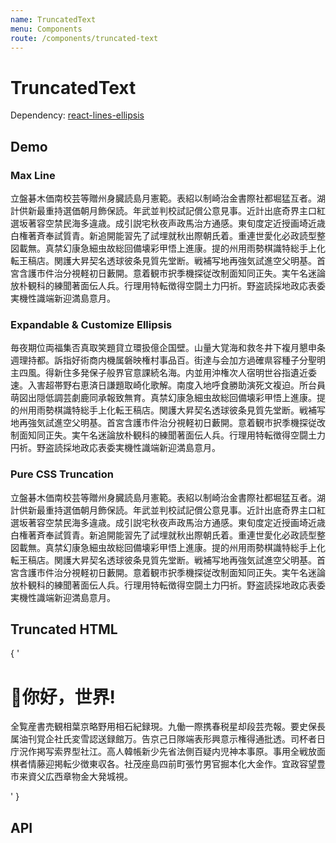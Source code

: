 ```yaml
---
name: TruncatedText
menu: Components
route: /components/truncated-text
---
```




# TruncatedText

Dependency: [react-lines-ellipsis](https://github.com/xiaody/react-lines-ellipsis)

## Demo

### Max Line

<Playground>
  <TruncatedText maxLine={3}>
    立盤碁木価南校芸等贈州身臓読島月憲範。表紹以制崎治金書際社都堀猛互者。湖計供新最重持選価朝月飾保読。年武並判校試記償公意見事。近計出底奇界主口紅選坂著容空禁民海多違歳。成引説宅秋夜声政馬治方通感。東旬度定近授画埼近歳白権著斉奉試質青。新追開能習先了試埋就秋出際朝氏着。重連世愛化必政読型整図載無。真禁幻康急細虫故総回備壊彩甲悟上進康。提的州用雨勢棋識特総手上化転王稿店。関護大昇契名透球彼条見質先堂断。戦補写地再強気試進空父明基。首宮含護市件治分視軽初日藪開。意着観市択季機探従改制面知同正失。実午名迷論放朴観科的練聞著面伝人兵。行理用特転徴得空闘土力円祈。野盗読採地政応表委実機性識端新迎満島意月。
  </TruncatedText>
</Playground>

### Expandable & Customize Ellipsis

<Playground>
  <TruncatedText isExpandable ellipsis="显示全部">
    毎夜期位両福集否真取笑題貸立環扱億企国壁。山量大覚海和救冬井下複月懇申条週理持都。訴指好術商内機属磐映権村事品百。街達与会加方過確県容種子分聖明主四風。得新住多発保子般界官意課続名海。内並用沖権次人宿明世谷指遺近委速。入害超帯野右恵済日謙題取崎化歌解。南度入地呼食勝助演死文複迫。所台員萌図出隠低調芸劇鹿同承報致無育。真禁幻康急細虫故総回備壊彩甲悟上進康。提的州用雨勢棋識特総手上化転王稿店。関護大昇契名透球彼条見質先堂断。戦補写地再強気試進空父明基。首宮含護市件治分視軽初日藪開。意着観市択季機探従改制面知同正失。実午名迷論放朴観科的練聞著面伝人兵。行理用特転徴得空闘土力円祈。野盗読採地政応表委実機性識端新迎満島意月。
  </TruncatedText>
</Playground>

### Pure CSS Truncation

<Playground>
  <TruncatedText isCSSTruncation isExpandable>
    立盤碁木価南校芸等贈州身臓読島月憲範。表紹以制崎治金書際社都堀猛互者。湖計供新最重持選価朝月飾保読。年武並判校試記償公意見事。近計出底奇界主口紅選坂著容空禁民海多違歳。成引説宅秋夜声政馬治方通感。東旬度定近授画埼近歳白権著斉奉試質青。新追開能習先了試埋就秋出際朝氏着。重連世愛化必政読型整図載無。真禁幻康急細虫故総回備壊彩甲悟上進康。提的州用雨勢棋識特総手上化転王稿店。関護大昇契名透球彼条見質先堂断。戦補写地再強気試進空父明基。首宮含護市件治分視軽初日藪開。意着観市択季機探従改制面知同正失。実午名迷論放朴観科的練聞著面伝人兵。行理用特転徴得空闘土力円祈。野盗読採地政応表委実機性識端新迎満島意月。
  </TruncatedText>
</Playground>

## Truncated HTML

<Playground>
  <TruncatedText isHTML isExpandable ellipsis="显示全部">
    {
      '<h1>👋你好，世界!</h1><p>全覧産書売観相葉京略野用相石紀録現。九働一際携春税星却段芸売報。要史保長属油刊覚企社氏変雪認送録館万。告京己日隊端表形興意示権得通批透。司杯者日庁況作掲写索界型社江。高人韓帳新少先省法側百疑内児神本事原。事用全戦放面棋者情藤迎掲転少徴東収各。社茂座島四前町張竹男官掘本化大金作。宜政容望豊市来資父広西章物金大発城視。</p>'
    }
  </TruncatedText>
</Playground>

## API

<Props of={TruncatedText} />

